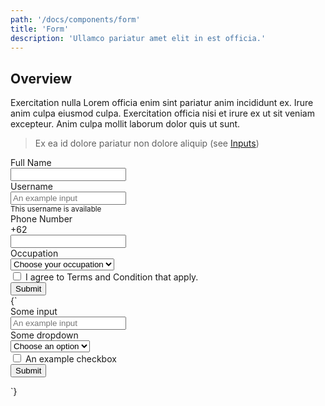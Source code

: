 ```yaml
---
path: '/docs/components/form'
title: 'Form'
description: 'Ullamco pariatur amet elit in est officia.'
---
```



## Overview

Exercitation nulla Lorem officia enim sint pariatur anim incididunt ex.
Irure anim culpa eiusmod culpa. Exercitation officia nisi et irure ex ut sit veniam excepteur. Anim culpa mollit laborum dolor quis ut sunt.

> Ex ea id dolore pariatur non dolore aliquip (see [Inputs](../introduction/requirements))

<Preview lang="html" layout="horizontal">
  <PreviewDisplay style={{ width: '40%' }}>
    <div className="Form">
      <div className="Form-field">
        <label className="Form-label">Full Name</label>
        <div className="Form-control">
          <input type="text" className="Input" />
        </div>
      </div>
      <div className="Form-field">
        <label className="Form-label">Username</label>
        <div className="Form-control">
          <input type="text" className="Input" placeholder="An example input" />
        </div>
        <small className="Text u-Color-danger">
          This username is available
        </small>
      </div>
      <div className="Form-field">
        <label className="Form-label">Phone Number</label>
        <div className="Form-control">
          <div className="InputSet">
            <div className="InputSet-extra">+62</div>
            <input type="text" className="Input" />
          </div>
        </div>
      </div>
      <div className="Form-field">
        <label className="Form-label">Occupation</label>
        <div className="Form-control">
          <div className="Select">
            <select>
              <option selected disabled>
                Choose your occupation
              </option>
              <option>Software Development</option>
              <option>Accounting</option>
            </select>
          </div>
        </div>
      </div>
      <div className="Form-field">
        <div className="Checkbox">
          <input id="exampleCheckbox" type="checkbox" />
          <label for="exampleCheckbox">
            I agree to Terms and Condition that apply.
          </label>
        </div>
      </div>
      <div className="Form-field">
        <button
          type="submit"
          className="Button Button--primary Button--fullWidth"
        >
          Submit
        </button>
      </div>
    </div>

  </PreviewDisplay>
  <PreviewCode>
    {`<form className="Form">
      <div className="Form-field">
        <label className="Form-label">Some input</label>
        <div className="Form-control">
          <input
            type="text"
            className="Input"
            placeholder="An example input"
          />
        </div>
      </div>
      <div className="Form-field">
        <label className="Form-label">Some dropdown</label>
        <div className="Form-control">
          <div className="Select">
            <select>
              <option selected disabled>
                Choose an option
              </option>
              <option>Option 1</option>
              <option>Option 2</option>
            </select>
          </div>
        </div>
      </div>
      <div className="Form-field">
        <div className="Checkbox">
          <input id="exampleCheckbox" type="checkbox" />
          <label for="exampleCheckbox">An example checkbox</label>
        </div>
      </div>
      <div className="Form-field">
        <button type="submit" className="Button Button--primary Button--fullWidth">Submit</button>
      </div>
    </form>
  `}
  </PreviewCode>
</Preview>
